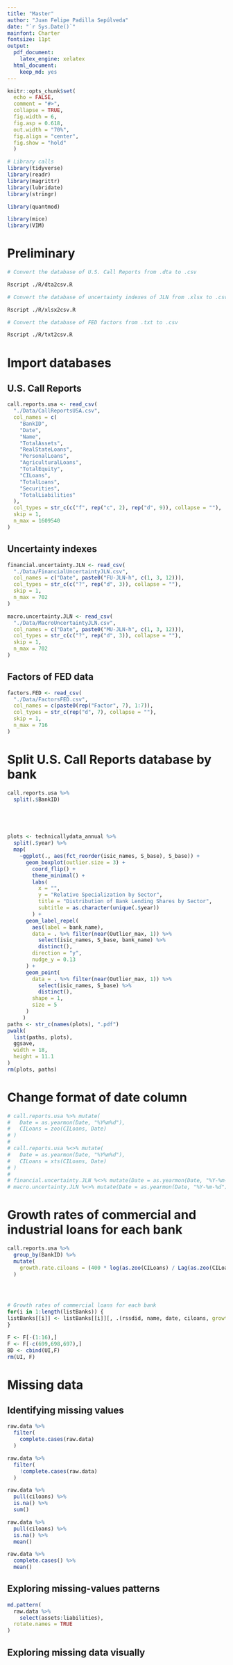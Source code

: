 ```yaml
---
title: "Master"
author: "Juan Felipe Padilla Sepúlveda"
date: "`r Sys.Date()`"
mainfont: Charter
fontsize: 11pt
output: 
  pdf_document:
    latex_engine: xelatex
  html_document:
    keep_md: yes
---
```


```r
knitr::opts_chunk$set(
  echo = FALSE,
  comment = "#>",
  collapse = TRUE,
  fig.width = 6,
  fig.asp = 0.618,
  out.width = "70%",
  fig.align = "center",
  fig.show = "hold"
  )

# Library calls
library(tidyverse)
library(readr)
library(magrittr)
library(lubridate)
library(stringr)

library(quantmod)

library(mice)
library(VIM)
```

# Preliminary

```bash
# Convert the database of U.S. Call Reports from .dta to .csv

Rscript ./R/dta2csv.R
```

```bash
# Convert the database of uncertainty indexes of JLN from .xlsx to .csv

Rscript ./R/xlsx2csv.R
```

```bash
# Convert the database of FED factors from .txt to .csv

Rscript ./R/txt2csv.R
```

# Import databases

## U.S. Call Reports

```r
call.reports.usa <- read_csv(
  "./Data/CallReportsUSA.csv",
  col_names = c(
    "BankID", 
    "Date", 
    "Name", 
    "TotalAssets", 
    "RealStateLoans", 
    "PersonalLoans", 
    "AgriculturalLoans", 
    "TotalEquity", 
    "CILoans", 
    "TotalLoans", 
    "Securities", 
    "TotalLiabilities"
  ),
  col_types = str_c(c("f", rep("c", 2), rep("d", 9)), collapse = ""),
  skip = 1,
  n_max = 1609540
)
```

## Uncertainty indexes

```r
financial.uncertainty.JLN <- read_csv(
  "./Data/FinancialUncertaintyJLN.csv",
  col_names = c("Date", paste0("FU-JLN-h", c(1, 3, 12))),
  col_types = str_c(c("?", rep("d", 3)), collapse = ""),
  skip = 1,
  n_max = 702
)
```

```r
macro.uncertainty.JLN <- read_csv(
  "./Data/MacroUncertaintyJLN.csv",
  col_names = c("Date", paste0("MU-JLN-h", c(1, 3, 12))),
  col_types = str_c(c("?", rep("d", 3)), collapse = ""),
  skip = 1,
  n_max = 702
)
```

## Factors of FED data

```r
factors.FED <- read_csv(
  "./Data/FactorsFED.csv",
  col_names = c(paste0(rep("Factor", 7), 1:7)),
  col_types = str_c(rep("d", 7), collapse = ""),
  skip = 1,
  n_max = 716
)
```

# Split U.S. Call Reports database by bank

```r
call.reports.usa %>% 
  split(.$BankID) 
  




plots <- technicallydata_annual %>%
  split(.$year) %>%
  map(
    ~ggplot(., aes(fct_reorder(isic_names, S_base), S_base)) +
      geom_boxplot(outlier.size = 3) +
        coord_flip() +
        theme_minimal() +
        labs(
          x = "",
          y = "Relative Specialization by Sector",
          title = "Distribution of Bank Lending Shares by Sector",
          subtitle = as.character(unique(.$year))
        ) +
      geom_label_repel(
        aes(label = bank_name),
        data = . %>% filter(near(Outlier_max, 1)) %>%
          select(isic_names, S_base, bank_name) %>%
          distinct(),
        direction = "y",
        nudge_y = 0.13
      ) +
      geom_point(
        data = . %>% filter(near(Outlier_max, 1)) %>%
          select(isic_names, S_base) %>%
          distinct(),
        shape = 1,
        size = 5
      )
     )
paths <- str_c(names(plots), ".pdf")
pwalk(
  list(paths, plots), 
  ggsave,
  width = 18, 
  height = 11.1
)
rm(plots, paths)
```

# Change format of date column

```r
# call.reports.usa %>% mutate(
#   Date = as.yearmon(Date, "%Y%m%d"),
#   CILoans = zoo(CILoans, Date)
# )
# 
# call.reports.usa %<>% mutate(
#   Date = as.yearmon(Date, "%Y%m%d"),
#   CILoans = xts(CILoans, Date)
# )
# 
# financial.uncertainty.JLN %<>% mutate(Date = as.yearmon(Date, "%Y-%m-%d"))
# macro.uncertainty.JLN %<>% mutate(Date = as.yearmon(Date, "%Y-%m-%d"))
```

# Growth rates of commercial and industrial loans for each bank

```r
call.reports.usa %>% 
  group_by(BankID) %>% 
  mutate(
    growth.rate.ciloans = (400 * log(as.zoo(CILoans) / Lag(as.zoo(CILoans))))
  )
  



# Growth rates of commercial loans for each bank
for(i in 1:length(listBanks)) {
listBanks[[i]] <- listBanks[[i]][, .(rssdid, name, date, ciloans, growthRate = c(NA, exp(diff(log(ciloans)))-1))]
}
```






```r
F <- F[-(1:16),]
F <- F[-c(699,698,697),]
BD <- cbind(UI,F)
rm(UI, F)
```












# Missing data

## Identifying missing values

```r
raw.data %>% 
  filter(
    complete.cases(raw.data)
  )
```


```r
raw.data %>% 
  filter(
    !complete.cases(raw.data)
  )
```

```r
raw.data %>% 
  pull(ciloans) %>% 
  is.na() %>% 
  sum()

raw.data %>% 
  pull(ciloans) %>% 
  is.na() %>% 
  mean() 

raw.data %>% 
  complete.cases() %>% 
  mean()
```

## Exploring missing-values patterns

```r
md.pattern(
  raw.data %>% 
    select(assets:liabilities),
  rotate.names = TRUE
)
```

## Exploring missing data visually


















